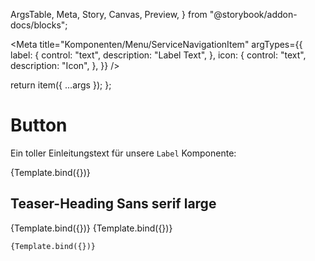   ArgsTable,
  Meta,
  Story,
  Canvas,
  Preview,
} from "@storybook/addon-docs/blocks";




<Meta
  title="Komponenten/Menu/ServiceNavigationItem"
  argTypes={{
    label: {
      control: "text",
      description: "Label Text",
    },
    icon: {
      control: "text",
      description: "Icon",
    },
  }}
/>


  return item({ ...args });
}; 




# Button

Ein toller Einleitungstext für unsere `Label` Komponente:

<Preview withToolbar>
  <Story
    name="Wetter"
    args={{
      label: "Wetter",
      icon: "wetter"
    }}
  >
    {Template.bind({})}
  </Story>
</Preview>

<ArgsTable story="Wetter" />

## Teaser-Heading Sans serif large

<Canvas>
  <Story
    name="Verkehr"
    args={{
      label: "Verkehr",
      icon: "verkehr"
    }}
  >
    {Template.bind({})}
  </Story>
</Canvas>

<Canvas>
  <Story
    name="Verkehr mit Flyout"
    args={{
      label: "Verkehr",
      icon: "verkehr",
      flyout: {
        columns: [
          { items: [{"title": "item1.1"},{"title": "item1.2"},{"title": "item1.3"},{"title": "item1.4"}] },
          { items: [{"title": "item2.1"},{"title": "item2.2"}] }
        ]
      },      
    }}
  >
    {Template.bind({})}
  </Story>
</Canvas>

<Canvas>
  <Story
    name="Verkehr mit Flyout from File"
    args= {JsonData}
    
  >
    {Template.bind({})}
  </Story>
</Canvas>

